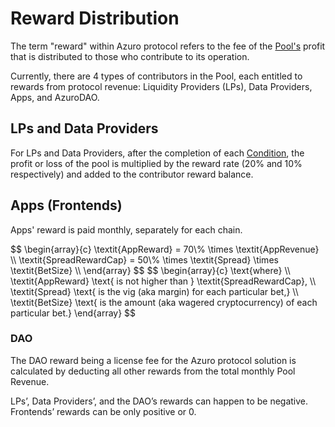 
# Reward Distribution

The term "reward" within Azuro protocol refers to the fee of the [Pool's](https://gem.azuro.org/knowledge-hub/how-azuro-works/components/pools) profit that is distributed to those who contribute to its operation.

Currently, there are 4 types of contributors in the Pool, each entitled to rewards from protocol revenue: Liquidity Providers (LPs), Data Providers, Apps, and AzuroDAO.

## LPs and Data Providers

For LPs and Data Providers, after the completion of each [Condition](/knowledge-hub/how-azuro-works/components/conditions), the profit or loss of the pool is multiplied by the reward rate (20% and 10% respectively) and added to the contributor reward balance.

## Apps (Frontends)

Apps' reward is paid monthly, separately for each chain.

<Formula>
$$
\begin{array}{c}
\textit{AppReward} = 70\% \times \textit{AppRevenue} \\
\textit{SpreadRewardCap} = 50\% \times \textit{Spread} \times \textit{BetSize} \\
\end{array}
$$
</Formula>

<Formula>
$$
\begin{array}{c}
\text{where} \\
\textit{AppReward} \text{ is not higher than } \textit{SpreadRewardCap}, \\
\textit{Spread} \text{ is the vig (aka margin) for each particular bet,} \\
\textit{BetSize} \text{ is the amount (aka wagered cryptocurrency) of each particular bet.}
\end{array}
$$
</Formula>


### DAO

The DAO reward being a license fee for the Azuro protocol solution is calculated by deducting all other rewards from the total monthly Pool Revenue.

<Callout type="info">
LPs’, Data Providers’, and the DAO’s rewards can happen to be negative. 
Frontends’ rewards can be only positive or 0.
</Callout>
